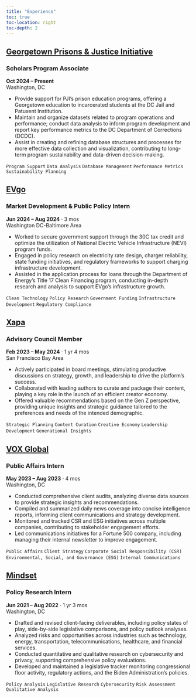 ---
title: "Experience"
toc: true
toc-location: right
toc-depth: 2
---

## [Georgetown Prisons & Justice Initiative](https://prisonsandjustice.georgetown.edu/){target="_blank"}  
### Scholars Program Associate
**Oct 2024 – Present**  
Washington, DC  

- Provide support for PJI’s prison education programs, offering a Georgetown education to incarcerated students at the DC Jail and Patuxent Institution.  
- Maintain and organize datasets related to program operations and performance; conduct data analysis to inform program development and report key performance metrics to the DC Department of Corrections (DCDC).  
- Assist in creating and refining database structures and processes for more effective data collection and visualization, contributing to long-term program sustainability and data-driven decision-making.  

`Program Support` `Data Analysis` `Database Management` `Performance Metrics` `Sustainability Planning`


## [EVgo](https://www.evgo.com/){target="_blank"}  
### Market Development & Public Policy Intern
**Jun 2024 – Aug 2024** · 3 mos  
Washington DC-Baltimore Area  

- Worked to secure government support through the 30C tax credit and optimize the utilization of National Electric Vehicle Infrastructure (NEVI) program funds.  
- Engaged in policy research on electricity rate design, charger reliability, state funding initiatives, and regulatory frameworks to support charging infrastructure development.  
- Assisted in the application process for loans through the Department of Energy’s Title 17 Clean Financing program, conducting in-depth research and analysis to support EVgo’s infrastructure growth.  

`Clean Technology` `Policy Research` `Government Funding` `Infrastructure Development` `Regulatory Compliance`


## [Xapa](https://www.xapa.com/){target="_blank"}  
### Advisory Council Member
**Feb 2023 – May 2024** · 1 yr 4 mos  
San Francisco Bay Area   

- Actively participated in board meetings, stimulating productive discussions on strategy, growth, and leadership to drive the platform's success.  
- Collaborated with leading authors to curate and package their content, playing a key role in the launch of an efficient creator economy.  
- Offered valuable recommendations based on the Gen Z perspective, providing unique insights and strategic guidance tailored to the preferences and needs of the intended demographic.  

`Strategic Planning` `Content Curation` `Creative Economy` `Leadership Development` `Generational Insights`


## [VOX Global](https://voxglobal.com/){target="_blank"} 
### Public Affairs Intern
**May 2023 – Aug 2023** · 4 mos  
Washington, DC  

- Conducted comprehensive client audits, analyzing diverse data sources to provide strategic insights and recommendations.  
- Compiled and summarized daily news coverage into concise intelligence reports, informing client communications and strategy development.  
- Monitored and tracked CSR and ESG initiatives across multiple companies, contributing to stakeholder engagement efforts.  
- Led communications initiatives for a Fortune 500 company, including managing their internal newsletter to improve engagement.  

`Public Affairs` `Client Strategy` `Corporate Social Responsibility (CSR)` `Environmental, Social, and Governance (ESG)` `Internal Communications`


## [Mindset](https://mindsetdc.com/){target="_blank"}
### Policy Research Intern
**Jun 2021 – Aug 2022** · 1 yr 3 mos  
Washington, DC  

- Drafted and revised client-facing deliverables, including policy states of play, side-by-side legislative comparisons, and policy outlook analyses.  
- Analyzed risks and opportunities across industries such as technology, energy, transportation, telecommunications, healthcare, and financial services.  
- Conducted quantitative and qualitative research on cybersecurity and privacy, supporting comprehensive policy evaluations.  
- Developed and maintained a legislative tracker monitoring congressional floor activity, regulatory actions, and the Biden Administration’s policies.  

`Policy Analysis` `Legislative Research` `Cybersecurity` `Risk Assessment` `Qualitative Analysis`
